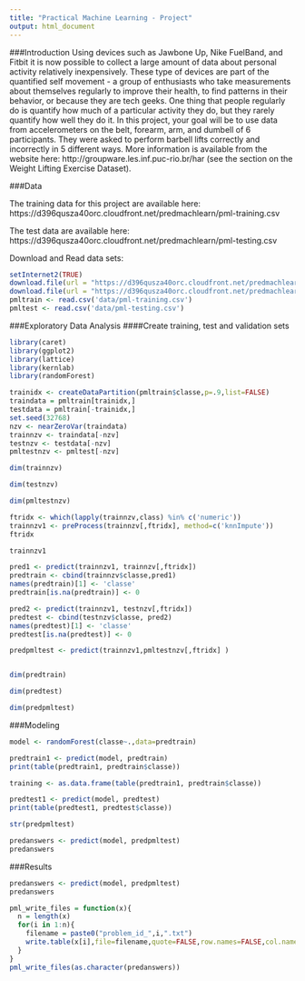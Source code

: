 ```yaml
---
title: "Practical Machine Learning - Project"
output: html_document
---
```


###Introduction
Using devices such as Jawbone Up, Nike FuelBand, and Fitbit it is now possible to collect a large amount of data about personal activity relatively inexpensively. These type of devices are part of the quantified self movement - a group of enthusiasts who take measurements about themselves regularly to improve their health, to find patterns in their behavior, or because they are tech geeks. One thing that people regularly do is quantify how much of a particular activity they do, but they rarely quantify how well they do it. In this project, your goal will be to use data from accelerometers on the belt, forearm, arm, and dumbell of 6 participants. They were asked to perform barbell lifts correctly and incorrectly in 5 different ways. More information is available from the website here: http://groupware.les.inf.puc-rio.br/har (see the section on the Weight Lifting Exercise Dataset).

###Data 

The training data for this project are available here:  https://d396qusza40orc.cloudfront.net/predmachlearn/pml-training.csv

The test data are available here: https://d396qusza40orc.cloudfront.net/predmachlearn/pml-testing.csv

Download and Read data sets:

```r
setInternet2(TRUE)
download.file(url = "https://d396qusza40orc.cloudfront.net/predmachlearn/pml-training.csv", destfile = "data/pml-training.csv")
download.file(url = "https://d396qusza40orc.cloudfront.net/predmachlearn/pml-testing.csv", destfile = "data/pml-testing.csv")
pmltrain <- read.csv('data/pml-training.csv')
pmltest <- read.csv('data/pml-testing.csv')
```

###Exploratory Data Analysis
####Create training, test and validation sets


```r
library(caret)
library(ggplot2)
library(lattice)
library(kernlab)
library(randomForest)

trainidx <- createDataPartition(pmltrain$classe,p=.9,list=FALSE)
traindata = pmltrain[trainidx,]
testdata = pmltrain[-trainidx,]
set.seed(32768)
nzv <- nearZeroVar(traindata)
trainnzv <- traindata[-nzv]
testnzv <- testdata[-nzv]
pmltestnzv <- pmltest[-nzv]

dim(trainnzv)

dim(testnzv)

dim(pmltestnzv)

ftridx <- which(lapply(trainnzv,class) %in% c('numeric'))
trainnzv1 <- preProcess(trainnzv[,ftridx], method=c('knnImpute'))
ftridx

trainnzv1

pred1 <- predict(trainnzv1, trainnzv[,ftridx])
predtrain <- cbind(trainnzv$classe,pred1)
names(predtrain)[1] <- 'classe'
predtrain[is.na(predtrain)] <- 0

pred2 <- predict(trainnzv1, testnzv[,ftridx])
predtest <- cbind(testnzv$classe, pred2)
names(predtest)[1] <- 'classe'
predtest[is.na(predtest)] <- 0

predpmltest <- predict(trainnzv1,pmltestnzv[,ftridx] )


dim(predtrain)

dim(predtest)

dim(predpmltest)
```

###Modeling

```r
model <- randomForest(classe~.,data=predtrain)

predtrain1 <- predict(model, predtrain) 
print(table(predtrain1, predtrain$classe))

training <- as.data.frame(table(predtrain1, predtrain$classe))

predtest1 <- predict(model, predtest) 
print(table(predtest1, predtest$classe))

str(predpmltest)

predanswers <- predict(model, predpmltest) 
predanswers

```

###Results

```r
predanswers <- predict(model, predpmltest) 
predanswers

pml_write_files = function(x){
  n = length(x)
  for(i in 1:n){
    filename = paste0("problem_id_",i,".txt")
    write.table(x[i],file=filename,quote=FALSE,row.names=FALSE,col.names=FALSE)
  }
}
pml_write_files(as.character(predanswers))
```
